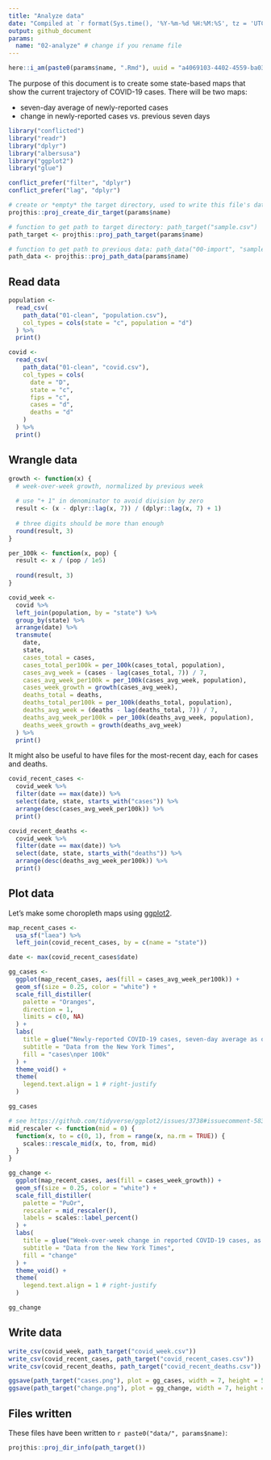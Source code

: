```yaml
---
title: "Analyze data"
date: "Compiled at `r format(Sys.time(), '%Y-%m-%d %H:%M:%S', tz = 'UTC')` UTC"
output: github_document
params:
  name: "02-analyze" # change if you rename file
---
```


```r
here::i_am(paste0(params$name, ".Rmd"), uuid = "a4069103-4402-4559-ba03-cca3df086442")
```

The purpose of this document is to create some state-based maps that show the current trajectory of COVID-19 cases. 
There will be two maps:

- seven-day average of newly-reported cases
- change in newly-reported cases vs. previous seven days

```r
library("conflicted")
library("readr")
library("dplyr")
library("albersusa")
library("ggplot2")
library("glue")

conflict_prefer("filter", "dplyr")
conflict_prefer("lag", "dplyr")
```

```r
# create or *empty* the target directory, used to write this file's data: 
projthis::proj_create_dir_target(params$name)

# function to get path to target directory: path_target("sample.csv")
path_target <- projthis::proj_path_target(params$name)

# function to get path to previous data: path_data("00-import", "sample.csv")
path_data <- projthis::proj_path_data(params$name)
```

## Read data

```r
population <- 
  read_csv(
    path_data("01-clean", "population.csv"),
    col_types = cols(state = "c", population = "d")
  ) %>%
  print()
```


```r
covid <- 
  read_csv(
    path_data("01-clean", "covid.csv"),
    col_types = cols(
      date = "D", 
      state = "c", 
      fips = "c", 
      cases = "d", 
      deaths = "d"
    )
  ) %>%
  print()
```

## Wrangle data

```r
growth <- function(x) {
  # week-over-week growth, normalized by previous week
  
  # use "+ 1" in denominator to avoid division by zero
  result <- (x - dplyr::lag(x, 7)) / (dplyr::lag(x, 7) + 1) 
  
  # three digits should be more than enough
  round(result, 3)
}

per_100k <- function(x, pop) {
  result <- x / (pop / 1e5)
  
  round(result, 3)
}

covid_week <-
  covid %>%
  left_join(population, by = "state") %>%
  group_by(state) %>%
  arrange(date) %>%
  transmute(
    date,
    state,
    cases_total = cases, 
    cases_total_per100k = per_100k(cases_total, population),
    cases_avg_week = (cases - lag(cases_total, 7)) / 7,
    cases_avg_week_per100k = per_100k(cases_avg_week, population),
    cases_week_growth = growth(cases_avg_week),
    deaths_total = deaths,
    deaths_total_per100k = per_100k(deaths_total, population),
    deaths_avg_week = (deaths - lag(deaths_total, 7)) / 7,
    deaths_avg_week_per100k = per_100k(deaths_avg_week, population),
    deaths_week_growth = growth(deaths_avg_week)
  ) %>%
  print()
```

It might also be useful to have files for the most-recent day, each for cases and deaths.

```r
covid_recent_cases <- 
  covid_week %>%
  filter(date == max(date)) %>%
  select(date, state, starts_with("cases")) %>%
  arrange(desc(cases_avg_week_per100k)) %>%
  print()
```

```r
covid_recent_deaths <- 
  covid_week %>%
  filter(date == max(date)) %>%
  select(date, state, starts_with("deaths")) %>%
  arrange(desc(deaths_avg_week_per100k)) %>%
  print()
```

## Plot data

Let's make some choropleth maps using [ggplot2](https://ggplot2.tidyverse.org/).

```r
map_recent_cases <- 
  usa_sf("laea") %>%
  left_join(covid_recent_cases, by = c(name = "state"))

date <- max(covid_recent_cases$date)

gg_cases <-
  ggplot(map_recent_cases, aes(fill = cases_avg_week_per100k)) +
  geom_sf(size = 0.25, color = "white") + 
  scale_fill_distiller(
    palette = "Oranges", 
    direction = 1,
    limits = c(0, NA)
  ) +
  labs(
    title = glue("Newly-reported COVID-19 cases, seven-day average as of {date}"),
    subtitle = "Data from the New York Times",
    fill = "cases\nper 100k"
  ) +
  theme_void() + 
  theme(
    legend.text.align = 1 # right-justify
  )

gg_cases
```
```r
# see https://github.com/tidyverse/ggplot2/issues/3738#issuecomment-583750802
mid_rescaler <- function(mid = 0) {
  function(x, to = c(0, 1), from = range(x, na.rm = TRUE)) {
    scales::rescale_mid(x, to, from, mid)
  }
}

gg_change <-
  ggplot(map_recent_cases, aes(fill = cases_week_growth)) +
  geom_sf(size = 0.25, color = "white") + 
  scale_fill_distiller(
    palette = "PuOr", 
    rescaler = mid_rescaler(),
    labels = scales::label_percent()
  ) +
  labs(
    title = glue("Week-over-week change in reported COVID-19 cases, as of {date}"),
    subtitle = "Data from the New York Times",
    fill = "change"
  ) +
  theme_void() +
  theme(
    legend.text.align = 1 # right-justify
  )

gg_change
```

## Write data

```r
write_csv(covid_week, path_target("covid_week.csv"))
write_csv(covid_recent_cases, path_target("covid_recent_cases.csv"))
write_csv(covid_recent_deaths, path_target("covid_recent_deaths.csv"))

ggsave(path_target("cases.png"), plot = gg_cases, width = 7, height = 5)
ggsave(path_target("change.png"), plot = gg_change, width = 7, height = 5)
```

## Files written

These files have been written to ```r paste0("data/", params$name)```:

```r
projthis::proj_dir_info(path_target())
```
